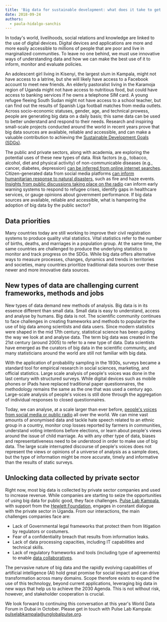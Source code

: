 ```yaml
---
title: 'Big data for sustainable development: what does it take to get to the next level?'
date: 2018-09-24
authors:
  - paula-hidalgo-sanchis
---
```


In today's world, livelihoods, social relations and knowledge are linked to the use of digital devices. Digital devices and applications are more and more easily accessible to millions of people that are poor and live in marginalized communities. To leave no one behind, we must use innovative ways of understanding data and how we can make the best use of it to inform, monitor and evaluate policies.

An adolescent girl living in Kisenyi, the largest slum in Kampala, might not have access to a latrine, but she will likely have access to a Facebook account to meet new friends. An elderly pastoralist living in the Karamoja region of Uganda might not have access to nutritious food, but could have access to banking services if he owns a telephone SIM card. A young refugee fleeing South Sudan might not have access to a school teacher, but can find out the results of Spanish Liga football matches from media outlets. Across socio-economic statuses, gender, age, and technical prowess, people are generating big data on a daily basis; this same data can be used to better understand and respond to their needs. Research and inspiring small-scale projects conducted around the world in recent years prove that big data sources are available, reliable and accessible, and can make a valuable contribution to achieving the [Sustainable Development Goals (SDGs)](https://sustainabledevelopment.un.org/sdgs).

The public and private sectors, along with academia, are exploring the potential uses of these new types of data. Risk factors (e.g., tobacco, alcohol, diet and physical activity) of non-communicable diseases (e.g., cancer, diabetes, depression) [can be inferred from online internet searches](https://www.unglobalpulse.org/projects/non-communicable-diseases). Citizen-generated data from social media platforms [can inform humanitarian response to natural disasters](https://www.unglobalpulse.org/projects/haze-gazer-a-crisis-analysis-tool), such as fire and haze events. [Insights from public discussions taking place on the radio](https://www.unglobalpulse.org/projects/bringing-peoples-voices-radio-content-analysis-respond-refugee-crisis) can inform early warning systems to respond to refugee crises, identify gaps in healthcare services, or gauge opinions about government performance.
If big data sources are available, reliable and accessible, what is hampering the adoption of big data by the public sector?

## Data priorities

Many countries today are still working to improve their civil registration systems to produce quality vital statistics. Vital statistics refer to the number of births, deaths, and marriages in a population group. At the same time, the same countries are challenged to produce the underlying statistics to monitor and track progress on the SDGs. While big data offers alternative ways to measure processes, changes, dynamics and trends in territories and societies, many countries prioritize traditional data sources over these newer and more innovative data sources.

## New types of data are challenging current frameworks, methods and jobs

New types of data demand new methods of analysis. Big data is in its essence different than small data. Small data is easy to understand, access and analyse by humans. Big data is not. The scientific community continues to face challenges in creating frameworks and methods to popularize the use of big data among scientists and data users. Since modern statistics were shaped in the mid 17th century, statistical science has been guiding the way we look at and analyse data. The term big data was created in the 21st century (around 2005) to refer to a new type of data. Data scientists have emerged as the curators of big data in the scientific community, and many statisticians around the world are still not familiar with big data.

With the application of probability sampling in the 1930s, surveys became a standard tool for empirical research in social sciences, marketing, and official statistics. Large scale analysis of people's voices was done in the last century with structured surveys. While digital devices such as mobile phones or iPads have replaced traditional paper questionnaires, the methodology remains the same as the one that was used a century ago. Large-scale analysis of people's voices is still done through the aggregation of individual responses to closed questionnaires.

Today, we can analyse, at a scale larger than ever before, [people's voices from social media or public radio](http://unglobalpulse.org/sites/default/files/Radio%20Analysis%20Report_Preview%20%283%29.pdf) all over the world. We can mine vast amounts of anonymised data and tackle hate speech related to an ethnic group in a country, monitor crop losses reported by farmers in communities, understand voting intentions before elections, or learn about people's views around the issue of child marriage. As with any other type of data, biases and representativeness need to be understood in order to make use of big data. The large scale interrupted discourse of people's voices does not represent the views or opinions of a universe of analysis as a sample does, but the type of information might be more accurate, timely and informative than the results of static surveys.

## Unlocking data collected by private sector

Right now, most big data is collected by private sector companies and used to increase revenue. While companies are starting to seize the opportunities of using big data for public good, they face challenges. [Pulse Lab Kampala](https://www.unglobalpulse.org/kampala), with support from the [Hewlett Foundation](https://hewlett.org/strategy/citizen-voices-and-evidence-informed-policy/), engages in constant dialogue with the private sector in Uganda. From our interactions, the main challenges companies face are:

- Lack of Governmental legal frameworks that protect them from litigation by regulators or costumers.
- Fear of a confidentiality breach that results from information leaks.
- Lack of data processing capacities, including IT capabilities and technical skills.
- Lack of regulatory frameworks and tools (including type of agreements) to enable [data collaboratives](https://datastewards.net/).

The pervasive nature of big data and the rapidly evolving capabilities of artificial intelligence (AI) hold great promise for social impact and can drive transformation across many domains. Scope therefore exists to expand the use of this technology, beyond current applications, leveraging big data in new ways that help us to achieve the 2030 Agenda. This is not without risk, however, and stakeholder cooperation is crucial.

We look forward to continuing this conversation at this year's World Data Forum in Dubai in October.
Please get in touch with Pulse Lab Kampala: <pulselabkampala@unglobalpulse.org>.
